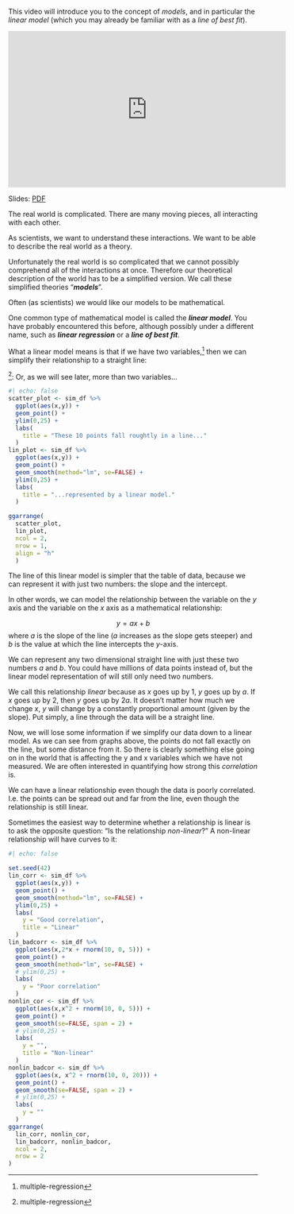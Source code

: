 This video will introduce you to the concept of *models*, and in particular the *linear model* (which you may already be familiar with as a *line of best fit*).

<iframe width="560" height="315" src="https://www.youtube.com/embed/yeKA0m8M8Dc?rel=0" frameborder="0" allowfullscreen></iframe>

Slides: [PDF](https://drive.google.com/file/d/1WeYmoYPQaVRZXJyxxTCbeRQ7XdCazFCn/view?usp=sharing)



The real world is complicated. There are many moving pieces, all interacting with each other.

As scientists, we want to understand these interactions. We want to be able to describe the real world as a theory.

Unfortunately the real world is so complicated that we cannot possibly comprehend all of the interactions at once. Therefore our theoretical description of the world has to be a simplified version. We call these simplified theories "__*models*__".

Often (as scientists) we would like our models to be mathematical.

One common type of mathematical model is called the __*linear model*__. You have probably encountered this before, although possibly under a different name, such as __*linear regression*__ or a __*line of best fit*__.

What a linear model means is that if we have two variables,^[multiple-regression] then we can simplify their relationship to a straight line:

^[multiple-regression]: Or, as we will see later, more than two variables...

```r
#| echo: false
scatter_plot <- sim_df %>%
  ggplot(aes(x,y)) +
  geom_point() +
  ylim(0,25) +
  labs(
    title = "These 10 points fall roughtly in a line..."
  )
lin_plot <- sim_df %>%
  ggplot(aes(x,y)) +
  geom_point() + 
  geom_smooth(method="lm", se=FALSE) +
  ylim(0,25) +
  labs(
    title = "...represented by a linear model."
  )

ggarrange(
  scatter_plot,
  lin_plot,
  ncol = 2,
  nrow = 1,
  align = "h"
  )
```

The line of this linear model is simpler that the table of data, because we can represent it with just two numbers: the slope and the intercept.

In other words, we can model the relationship between the variable on the $y$ axis and the variable on the $x$ axis as a mathematical relationship:

$$
y = ax + b
$$
where $a$ is the slope of the line ($a$ increases as the slope gets steeper) and $b$ is the value at which the line intercepts the $y$-axis.

We can represent any two dimensional straight line with just these two numbers $a$ and $b$. You could have millions of data points instead of, but the linear model representation of will still only need two numbers.

We call this relationship *linear* because as $x$ goes up by 1, $y$ goes up by $a$. If $x$ goes up by 2, then $y$ goes up by $2a$. It doesn't matter how much we change $x$, $y$ will change by a constantly proportional amount (given by the slope). Put simply, a line through the data will be a straight line.

Now, we will lose some information if we simplify our data down to a linear model. As we can see from graphs above, the points do not fall exactly on the line, but some distance from it. So there is clearly something else going on in the world that is affecting the y and x variables which we have not measured. We are often interested in quantifying how strong this *correlation* is.

We can have a linear relationship even though the data is poorly correlated. I.e. the points can be spread out and far from the line, even though the relationship is still linear.

Sometimes the easiest way to determine whether a relationship is linear is to ask the opposite question: "Is the relationship *non-linear*?" A non-linear relationship will have curves to it:

```r
#| echo: false

set.seed(42)
lin_corr <- sim_df %>%
  ggplot(aes(x,y)) +
  geom_point() +
  geom_smooth(method="lm", se=FALSE) +
  ylim(0,25) +
  labs(
    y = "Good correlation",
    title = "Linear"
  )
lin_badcorr <- sim_df %>%
  ggplot(aes(x,2*x + rnorm(10, 0, 5))) +
  geom_point() +
  geom_smooth(method="lm", se=FALSE) +
  # ylim(0,25) +
  labs(
    y = "Poor correlation"
  )
nonlin_cor <- sim_df %>%
  ggplot(aes(x,x^2 + rnorm(10, 0, 5))) +
  geom_point() +
  geom_smooth(se=FALSE, span = 2) +
  # ylim(0,25) +
  labs(
    y = "",
    title = "Non-linear"
  )
nonlin_badcor <- sim_df %>%
  ggplot(aes(x, x^2 + rnorm(10, 0, 20))) +
  geom_point() +
  geom_smooth(se=FALSE, span = 2) +
  # ylim(0,25) +
  labs(
    y = ""
  )
ggarrange(
  lin_corr, nonlin_cor,
  lin_badcorr, nonlin_badcor,
  ncol = 2,
  nrow = 2
)
```



